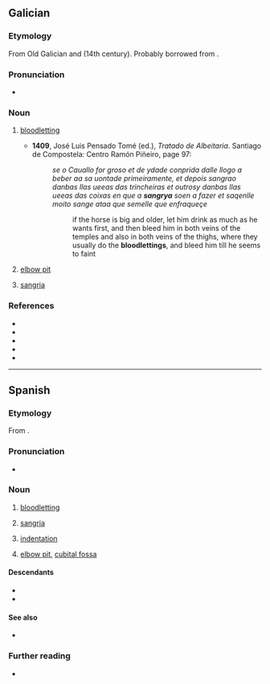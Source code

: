{{also|sangria|Sangria}}
==Galician==

===Etymology===
From Old Galician and {{inh|gl|roa-opt|sangria}} (14th century). Probably borrowed from {{bor|gl|osp|sangria}}.

===Pronunciation===
* {{IPA|gl|[saŋˈɡɾiɐ]}}

===Noun===
{{gl-noun|f}}

# {{lb|gl|medicine}} [[bloodletting]]
#* '''1409''', José Luis Pensado Tomé (ed.), ''Tratado de Albeitaria''. Santiago de Compostela: Centro Ramón Piñeiro, page 97:
#*: ''se o Cauallo for groso et de ydade conprida dalle llogo a beber aa sa uontade primeiramente, et depois sangrao danbas llas ueeas das trincheiras et outrosy danbas llas ueeas das coixas en que a '''sangrya''' soen a fazer et saqenlle moito sange ataa que semelle que enfraqueçe''
#*:: if the horse is big and older, let him drink as much as he wants first, and then bleed him in both veins of the temples and also in both veins of the thighs, where they usually do the '''bloodlettings''', and bleed him till he seems to faint
# {{lb|gl|anatomy}} [[elbow pit]]
# [[sangria#English|sangria]] {{q|beverage}}

===References===
* {{R:gl:DDGM|sangria}}
* {{R:gl:CX|sangrya}}
* {{R:gl:DDLG}}
* {{R:gl:TILG}}
* {{R:TLPGP}}

----

==Spanish==
{{wikipedia|lang=es}}

===Etymology===
From {{suffix|es|sangre|t1=blood|ía}}.

===Pronunciation===
{{es-IPA}}
* {{rhymes|es|ia|s=3}}

===Noun===
{{es-noun|f}}

# {{lb|es|medicine}} [[bloodletting]]
# [[sangria]] {{gloss|type of wine punch with cubed pieces of fruit and fruit soda}}
# {{lb|es|typography}} [[indentation]]
# {{lb|es|anatomy}} [[elbow pit]], [[cubital fossa]]

====Descendants====
* {{desc|en|sangria|bor=1}}
* {{desc|de|Sangria|bor=1}}

====See also====
* {{l|es|sangrita}}

===Further reading===
* {{R:DRAE}}

{{C|es|Alcoholic beverages|Wine}}